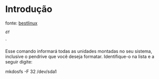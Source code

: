 =Introdução=
fonte: [[http://www.bestlinux.com.br/index.php?option=com_content&task=view&id=5127&Itemid=127| bestlinux]]

 df
` 

Esse comando informará todas as unidades montadas no seu sistema, inclusive o pendrive que você deseja formatar. Identifique-o na lista e a seguir digite:


mkdosfs -F 32 /dev/sda1 

 